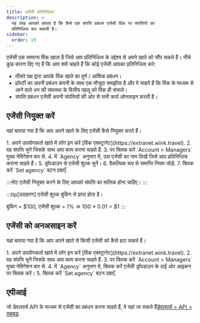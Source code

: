 ```yaml
---
title: एजेंसी प्रतिनिधित्व
description: >-
  यह लेख आपको बताता है कि कैसे एक संपत्ति प्रबंधन एजेंसी विंक पर संपत्तियों का
  प्रतिनिधित्व कर सकती है।
sidebar:
  order: 19
---
```


एजेंसी एक सामान्य विंक खाता है जिसे आप प्रतिनिधित्व के उद्देश्य से अपने खाते को सौंप सकते हैं। नीचे कुछ कारण दिए गए हैं कि आप क्यों चाहते हैं कि कोई एजेंसी आपका प्रतिनिधित्व करे:

* तीसरे पक्ष द्वारा आपके विंक खाते का पूर्ण / आंशिक प्रबंधन।
* प्रॉपर्टी का अपनी प्रबंधन कंपनी के साथ एक मौजूदा समझौता है और वे चाहते हैं कि विंक के माध्यम से आने वाले धन की व्यवस्था के वित्तीय पहलू को विंक ही संभाले।
* संपत्ति प्रबंधन एजेंसी अपनी संपत्तियों की ओर से सभी कार्य ऑनलाइन करती है।

## एजेंसी नियुक्त करें

यहां बताया गया है कि आप अपने खाते के लिए एजेंसी कैसे नियुक्त करते हैं।

<Steps>
  1. अपने उपयोगकर्ता खाते में लॉग इन करें [विंक एक्स्ट्रानेट](https://extranet.wink.travel).
  2. वह संपत्ति चुनें जिसके साथ आप काम करना चाहते हैं.
  3. पर क्लिक करें `Account > Managers` मुख्य नेविगेशन बार से.
  4. में `Agency` अनुभाग में, उस एजेंसी का नाम लिखें जिसे आप प्रतिनिधित्व कराना चाहते हैं।
  5. ड्रॉपडाउन से एजेंसी शुल्क चुनें।
  6. वैकल्पिक रूप से समाप्ति नियम जोड़ें.
  7. क्लिक करें `Set agency` बटन दबाएँ.
</Steps>


:::नोट
एजेंसी नियुक्त करने के लिए आपको संपत्ति का मालिक होना चाहिए।
:::

:::tip\[उदाहरण]
एजेंसी शुल्क बुकिंग से प्राप्त होता है।

बुकिंग = $100, एजेंसी शुल्क = 1% => 100 \* 0.01 = $1
:::

## एजेंसी को अनअसाइन करें

यहां बताया गया है कि आप अपने खाते से किसी एजेंसी को कैसे हटा सकते हैं।

<Steps>
  1. अपने उपयोगकर्ता खाते में लॉग इन करें [विंक एक्स्ट्रानेट](https://extranet.wink.travel).
  2. वह संपत्ति चुनें जिसके साथ आप काम करना चाहते हैं.
  3. पर क्लिक करें `Account > Managers` मुख्य नेविगेशन बार से.
  4. में `Agency` अनुभाग में, क्लिक करें <Badge text="x" variant="danger" size="small" /> एजेंसी ड्रॉपडाउन के दाईं ओर आइकन पर क्लिक करें।
  5. क्लिक करें `Set agency` बटन दबाएँ.
</Steps>


## एपीआई

जो डेवलपर्स API के माध्यम से एजेंसी का प्रबंधन करना चाहते हैं, वे यहां जा सकते हैं[डेवलपर्स > API > सहबद्ध](/developers/apis/#affiliate-api).

